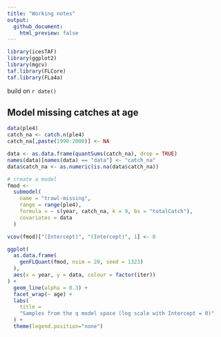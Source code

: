 ```yaml
---
title: "Working notes"
output:
  github_document:
    html_preview: false
---
```


```r
library(icesTAF)
library(ggplot2)
library(mgcv)
taf.library(FLCore)
taf.library(FLa4a)
```

build on `r date()`

## Model missing catches at age

```r
data(ple4)
catch_na <- catch.n(ple4)
catch_na[,paste(1990:2000)] <- NA

data <- as.data.frame(quantSums(catch_na), drop = TRUE)
names(data)[names(data) == "data"] <- "catch_na"
data$catch_na <- as.numeric(is.na(data$catch_na))

# create a model
fmod <-
  submodel(
    name = "trawl-missing",
    range = range(ple4),
    formula = ~ s(year, catch_na, k = 9, bs = "totalCatch"),
    covariates = data
  )

vcov(fmod)["(Intercept)", "(Intercept)", 1] <- 0
```

```r
ggplot(
  as.data.frame(
    genFLQuant(fmod, nsim = 20, seed = 1323)
  ),
  aes(x = year, y = data, colour = factor(iter))
) +
  geom_line(alpha = 0.3) +
  facet_wrap(~ age) +
  labs(
    title =
    "Samples from the q model space (log scale with Intercept = 0)"
  ) +
  theme(legend.position="none")
```